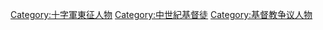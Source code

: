{{commonscat|Christians of the Crusades}}
{{portal|基督教|歷史|戰爭}}
[[Category:十字軍東征人物|Category:十字軍東征人物]]
[[Category:中世紀基督徒|Category:中世紀基督徒]]
[[Category:基督教争议人物|Category:基督教争议人物]]